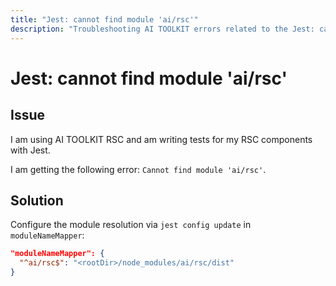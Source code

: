 ```yaml
---
title: "Jest: cannot find module 'ai/rsc'"
description: "Troubleshooting AI TOOLKIT errors related to the Jest: cannot find module 'ai/rsc' error"
---
```


# Jest: cannot find module 'ai/rsc'

## Issue

I am using AI TOOLKIT RSC and am writing tests for my RSC components with Jest.

I am getting the following error: `Cannot find module 'ai/rsc'`.

## Solution

Configure the module resolution via `jest config update` in `moduleNameMapper`:

```json filename="jest.config.js"
"moduleNameMapper": {
  "^ai/rsc$": "<rootDir>/node_modules/ai/rsc/dist"
}
```
